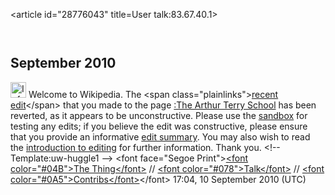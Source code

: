 <article id="28776043" title=User talk:83.67.40.1>
	<talkpage id="28776043" title="User talk:83.67.40.1">

== September 2010 ==

[[Image:Information.png|25px]] Welcome to Wikipedia. The &lt;span class=&quot;plainlinks&quot;&gt;[http://en.wikipedia.org/wiki/The_Arthur_Terry_School?diff=384049366 recent edit]&lt;/span&gt; that you made to the page [[:The Arthur Terry School]] has been reverted, as it appears to be unconstructive. Please use the [[Wikipedia:Sandbox|sandbox]] for testing any edits; if you believe the edit was constructive, please ensure that you provide an informative [[Help:Edit summary|edit summary]]. You may also wish to read the [[Wikipedia:Introduction|introduction to editing]] for further information. Thank you. &lt;!-- Template:uw-huggle1 --&gt; &lt;font face=&quot;Segoe Print&quot;&gt;[[User:TTTSNB|&lt;font color=&quot;#04B&quot;&gt;The Thing&lt;/font&gt;]] // [[User talk:TTTSNB|&lt;font color=&quot;#078&quot;&gt;Talk&lt;/font&gt;]] // [[Special:Contributions/The Thing That Should Not Be|&lt;font color=&quot;#0A5&quot;&gt;Contribs&lt;/font&gt;]]&lt;/font&gt; 17:04, 10 September 2010 (UTC)
	</talkpage>
</article>